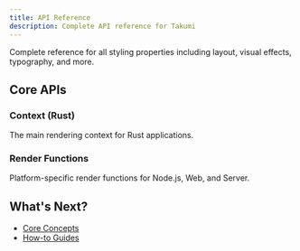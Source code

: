 ```yaml
---
title: API Reference
description: Complete API reference for Takumi
---
```


Complete reference for all styling properties including layout, visual effects, typography, and more.

<Cards>
  <Card
    title="Style Properties Reference"
    href="/docs/reference/style"
    description="Complete reference for all layout, visual, typography, and image styling options."
  />
</Cards>

## Core APIs

### Context (Rust)

The main rendering context for Rust applications.

### Render Functions

Platform-specific render functions for Node.js, Web, and Server.

## What's Next?

- [Core Concepts](/docs/core-concepts)
- [How-to Guides](/docs/how-to)
